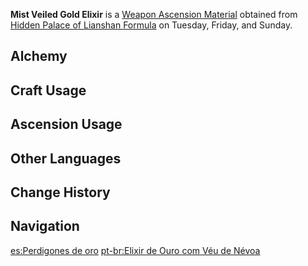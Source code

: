 {{Item Infobox
|id           = 114019
|image        = Item Mist Veiled Gold Elixir.png
|type         = Weapon Ascension Materials
|invCategory  = Character Development Items
|group        = Elixirs
|rarity       = 4
|description  = Elixirs are in fact pills made from metal alloys. They were created by the adepti, and are able to grant weapons transcendent powers.<br />However, they are rarely seen in the world due to the hubris of the practitioners of martial arts, who prized the ways of combat over the paths of the adepti.
|day1         = Tuesday
|day2         = Friday
|day3         = Sunday
|source1      = Hidden Palace of Lianshan Formula
|source2      = [[Alchemy]]
}}
'''Mist Veiled Gold Elixir''' is a [[Weapon Ascension Material]] obtained from [[Hidden Palace of Lianshan Formula]] on Tuesday, Friday, and Sunday.
==Alchemy==
{{Recipe
|type = Crafting
|Mist Veiled Mercury Elixir = 3
|Mora = 350
|sort = Mist Veiled Mercury Elixir,Mora
}}
==Craft Usage==
{{Craft Usage}}

==Ascension Usage==
{{Ascension Usage}}

==Other Languages==
{{Other Languages
|en      = Mist Veiled Gold Elixir
|zhs     = 雾海云间的金丹
|zhs_rm  = Wù Hǎi Yún Jiān de Jīn Dān
|zht     = 霧海雲間的金丹
|zht_rm  = Wù Hǎi Yún Jiān de Jīn Dān
|zh_tl   = Golden Elixir among the Sea of Fog and the Clouds
|ja      = 霧海雲間の金丹
|ja_rm   = Mukai Kumoma no Kintan{{Assumed}}
|ja_tl   = Golden Elixir of the Sea Fog Between the Clouds{{Sino}}
|ko      = 안개구름 속의 금단
|ko_rm   = Angaegureum Sok-ui Geumdan
|ko_tl   = Golden Elixir among the Stratus Clouds
|es      = Perdigones de oro
|es_tl   = 
|fr      = Argent karstique
|fr_tl   = Karstic Silver
|ru      = Золотая пилюля Заоблачного моря
|ru_tl   = 
|th      = Mist Veiled Gold Elixir
|vi      = Kim Đơn Biển Sương Mù
|vi_tl   = 
|de      = Goldkugel des Nebelschleiers
|de_tl   = Gold Sphere of the Mist Veil
|id      = Mist Veiled Gold Elixir
|pt      = Elixir de Ouro com Véu de Névoa
|pt_tl   = 
}}

==Change History==
{{Change History|1.0}}

==Navigation==
{{Development Item Navbox|Weapon Materials}}

[[es:Perdigones de oro]]
[[pt-br:Elixir de Ouro com Véu de Névoa]]